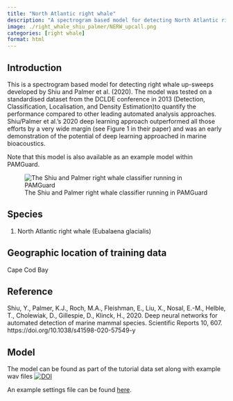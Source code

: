 ```yaml
---
title: "North Atlantic right whale"
description: "A spectrogram based model for detecting North Atlantic right whale up-sweeps"
image: ./right_whale_shiu_palmer/NERW_upcall.png
categories: [right whale]
format: html
---
```


## Introduction

This is a spectrogram based model for detecting right whale up-sweeps developed by Shiu and Palmer et al. (2020). The model was tested on a standardised dataset from the DCLDE conference in 2013 (Detection, Classification, Localisation, and Density Estimation)to quantify the performance compared to other leading automated analysis approaches. Shiu/Palmer et al.’s 2020 deep learning approach outperformed all those efforts by a very wide margin (see Figure 1 in their paper) and was an early demonstration of the potential of deep learning approached in marine bioacoustics.

Note that this model is also available as an example model within PAMGuard.

![The Shiu and Palmer right whale classifier running in PAMGuard](./right_whale_shiu_palmer/right_whale_pamguard.png)

## Species

1.  North Atlantic right whale (Eubalaena glacialis)

## Geographic location of training data

Cape Cod Bay

## Reference

Shiu, Y., Palmer, K.J., Roch, M.A., Fleishman, E., Liu, X., Nosal, E.-M., Helble, T., Cholewiak, D., Gillespie, D., Klinck, H., 2020. Deep neural networks for automated detection of marine mammal species. Scientific Reports 10, 607. https://doi.org/10.1038/s41598-020-57549-y

## Model

The model can be found as part of the tutorial data set along with example wav files [![DOI](https://zenodo.org/badge/DOI/10.5281/zenodo.13880107.svg)](https://doi.org/10.5281/zenodo.13880107)

An example settings file can be found [here](./right_whale_shiu_palmer/right_whales_DL.psfx).
